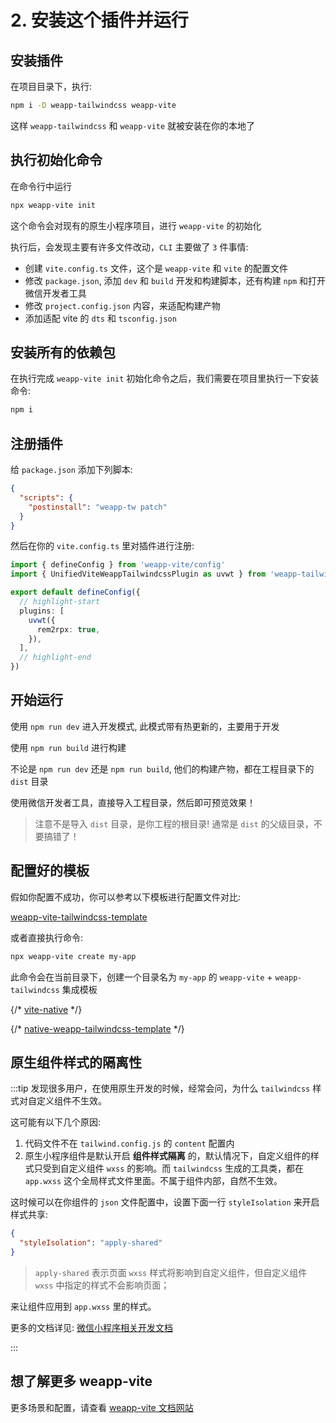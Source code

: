 # 2. 安装这个插件并运行

## 安装插件

在项目目录下，执行:

```bash npm2yarn
npm i -D weapp-tailwindcss weapp-vite
```

这样 `weapp-tailwindcss` 和 `weapp-vite` 就被安装在你的本地了

## 执行初始化命令

在命令行中运行

```sh
npx weapp-vite init
```

这个命令会对现有的原生小程序项目，进行 `weapp-vite` 的初始化

执行后，会发现主要有许多文件改动，`CLI` 主要做了 `3` 件事情:

- 创建 `vite.config.ts` 文件，这个是 `weapp-vite` 和 `vite` 的配置文件
- 修改 `package.json`, 添加 `dev` 和 `build` 开发和构建脚本，还有构建 `npm` 和打开微信开发者工具
- 修改 `project.config.json` 内容，来适配构建产物
- 添加适配 vite 的 `dts` 和 `tsconfig.json`

## 安装所有的依赖包

在执行完成 `weapp-vite init` 初始化命令之后，我们需要在项目里执行一下安装命令:

```bash npm2yarn
npm i
```

## 注册插件

给 `package.json` 添加下列脚本:
```json title="package.json"
{
  "scripts": {
    "postinstall": "weapp-tw patch"
  }
}

```

然后在你的 `vite.config.ts` 里对插件进行注册:

```ts title="vite.config.ts"
import { defineConfig } from 'weapp-vite/config'
import { UnifiedViteWeappTailwindcssPlugin as uvwt } from 'weapp-tailwindcss/vite'

export default defineConfig({
  // highlight-start
  plugins: [
    uvwt({
      rem2rpx: true,
    }),
  ],
  // highlight-end
})

```


## 开始运行

使用 `npm run dev` 进入开发模式, 此模式带有热更新的，主要用于开发

使用 `npm run build` 进行构建

不论是 `npm run dev` 还是 `npm run build`, 他们的构建产物，都在工程目录下的 `dist` 目录

使用微信开发者工具，直接导入工程目录，然后即可预览效果！

> 注意不是导入 `dist` 目录，是你工程的根目录! 通常是 `dist` 的父级目录，不要搞错了！


## 配置好的模板

假如你配置不成功，你可以参考以下模板进行配置文件对比:

[weapp-vite-tailwindcss-template](https://github.com/weapp-vite/weapp-vite/tree/main/apps/weapp-vite-tailwindcss-template)

或者直接执行命令:

```bash npm2yarn
npx weapp-vite create my-app
```

此命令会在当前目录下，创建一个目录名为 `my-app` 的 `weapp-vite` + `weapp-tailwindcss` 集成模板

{/* [vite-native](https://github.com/sonofmagic/weapp-tailwindcss/tree/main/apps/vite-native) */}

{/* [native-weapp-tailwindcss-template](https://github.com/sonofmagic/native-weapp-tailwindcss-template) */}

## 原生组件样式的隔离性

:::tip
发现很多用户，在使用原生开发的时候，经常会问，为什么 `tailwindcss` 样式对自定义组件不生效。

这可能有以下几个原因:

1. 代码文件不在 `tailwind.config.js` 的 `content` 配置内
2. 原生小程序组件是默认开启 **组件样式隔离** 的，默认情况下，自定义组件的样式只受到自定义组件 `wxss` 的影响。而 `tailwindcss` 生成的工具类，都在 `app.wxss` 这个全局样式文件里面。不属于组件内部，自然不生效。

这时候可以在你组件的 `json` 文件配置中，设置下面一行 `styleIsolation` 来开启样式共享:

```json title="custom-component.json"
{
  "styleIsolation": "apply-shared"
}
```

> `apply-shared` 表示页面 `wxss` 样式将影响到自定义组件，但自定义组件 `wxss` 中指定的样式不会影响页面；

来让组件应用到 `app.wxss` 里的样式。

更多的文档详见: [微信小程序相关开发文档](https://developers.weixin.qq.com/miniprogram/dev/framework/custom-component/wxml-wxss.html#%E7%BB%84%E4%BB%B6%E6%A0%B7%E5%BC%8F%E9%9A%94%E7%A6%BB)

:::


## 想了解更多 weapp-vite

更多场景和配置，请查看 [weapp-vite 文档网站](https://vite.icebreaker.top/)



